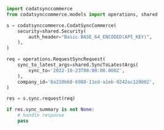 ```python Request.py
import codatsynccommerce
from codatsynccommerce.models import operations, shared

s = codatsynccommerce.CodatSyncCommerce(
    security=shared.Security(
        auth_header="Basic BASE_64_ENCODED(API_KEY)",
    ),
)

req = operations.RequestSyncRequest(
    sync_to_latest_args=shared.SyncToLatestArgs(
        sync_to='2022-10-23T00:00:00.000Z',
    ),
    company_id='8a210b68-6988-11ed-a1eb-0242ac120002',
)

res = s.sync.request(req)

if res.sync_summary is not None:
    # handle response
    pass
```

